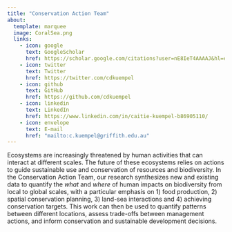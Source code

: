 ```yaml
---
title: "Conservation Action Team"
about:
  template: marquee
  image: CoralSea.png
  links:
    - icon: google
      text: GoogleScholar
      href: https://scholar.google.com/citations?user=nE8IeT4AAAAJ&hl=en
    - icon: twitter
      text: Twitter
      href: https://twitter.com/cdkuempel
    - icon: github
      text: GitHub
      href: https://github.com/cdkuempel
    - icon: linkedin
      text: LinkedIn
      href: https://www.linkedin.com/in/caitie-kuempel-b86905110/
    - icon: envelope
      text: E-mail
      href: "mailto:c.kuempel@griffith.edu.au"
---
```


Ecosystems are increasingly threatened by human activities that can interact at different scales. The future of these ecosystems relies on actions to guide sustainable use and conservation of resources and biodiversity. In the Conservation Action Team, our research synthesizes new and existing data to quantify the *what* and *where* of human impacts on biodiversity from local to global scales, with a particular emphasis on 1) food production, 2) spatial conservation planning, 3) land-sea interactions and 4) achieving conservation targets. This work can then be used to quantify patterns between different locations, assess trade-offs between management actions, and inform conservation and sustainable development decisions.


